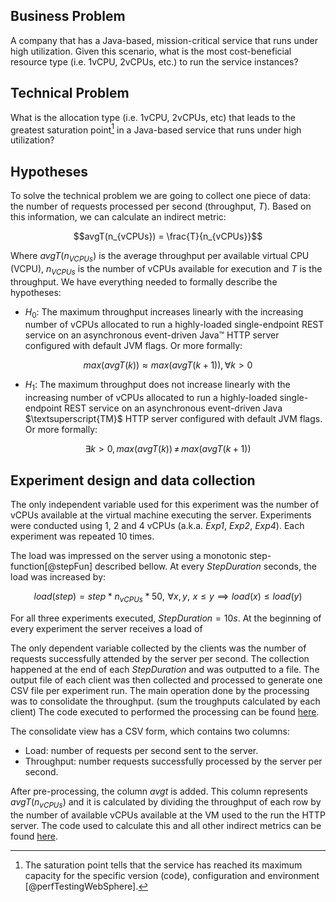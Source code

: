 ## Business Problem
A company that has a Java-based, mission-critical service that runs under high utilization. Given this scenario, what is the most cost-beneficial resource type (i.e. 1vCPU, 2vCPUs, etc.) to run the service instances?

## Technical Problem
What is the allocation type (i.e. 1vCPU, 2vCPUs, etc) that leads to the greatest saturation point[^1] in a Java-based service that runs under high utilization?

[^1]: The saturation point tells that the service has reached its maximum capacity for the specific version (code), configuration and environment [@perfTestingWebSphere].

## Hypotheses

To solve the technical problem we are going to collect one piece of data: the number of requests processed per second (throughput, $T$). Based on this information, we can calculate an indirect metric:

$$avgT(n_{vCPUs}) = \frac{T}{n_{vCPUs}}$$

Where $avgT(n_{VCPUs})$ is the average throughput per available virtual CPU (VCPU), $n_{VCPUs}$ is the number of vCPUs available for execution and $T$ is the throughput. We have everything needed to formally describe the hypotheses:

* $H_{0}$: The maximum throughput increases linearly with the increasing number of vCPUs allocated to run a highly-loaded single-endpoint REST service on an asynchronous event-driven Java™ HTTP server configured with default JVM flags. Or more formally:

$$max(avgT(k)) \approx max(avgT(k+1)),\, \forall k > 0$$

* $H_{1}$: The maximum throughput does not increase linearly with the increasing number of vCPUs 
allocated to run a highly-loaded single-endpoint REST service on an asynchronous event-driven 
Java $\textsuperscript{TM}$ HTTP server configured with default JVM flags. Or more formally:

$$\exists k>0, \, max(avgT(k))\,\ne\, max(avgT(k+1))$$

## Experiment design and data collection

The only independent variable used for this experiment was the number of vCPUs available at the virtual machine executing the server. Experiments were conducted using 1, 2 and 4 vCPUs (a.k.a. *Exp1*, *Exp2*, *Exp4*). Each experiment was repeated 10 times.

The load was impressed on the server using a monotonic step-function[@stepFun] described bellow. At every $StepDuration$ seconds, the load was increased by:

$$load(step) = step * n_{vCPUs} * 50, \, \, \forall x,y,\,\, x \leq y \implies load(x) \leq load(y)$$

For all three experiments executed, $StepDuration=10s$. At the beginning of every experiment the server receives a load of 

The only dependent variable collected by the clients was the number of requests successfully attended by the server per second. The collection happened at the end of each $StepDuration$ and was outputted to a file. The output file of each client was then collected and processed to generate one CSV file per experiment run. The main operation done by the processing was to consolidate the throughput. (sum the troughputs calculated by each client)  The code executed to performed the processing can be found  [here](https://github.com/danielfireman/phd/tree/master/projfpcc/scripts/src/clientmerger).

The consolidate view has a CSV form, which contains two columns:

* Load: number of requests per second sent to the server.
* Throughput: number requests successfully processed by the server per second.

After pre-processing, the column $avgt$ is added. This column represents $avgT(n_{vCPUs})$ and it is calculated by dividing the throughput of each row by the number of available vCPUs available at the VM used to the run the HTTP server. The code used to calculate this and all other indirect metrics can be found [here](https://github.com./danielfireman/phd).
